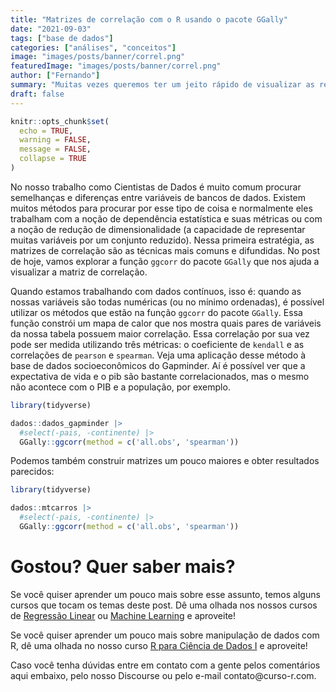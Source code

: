```yaml
---
title: "Matrizes de correlação com o R usando o pacote GGally"
date: "2021-09-03"
tags: ["base de dados"]
categories: ["análises", "conceitos"]
image: "images/posts/banner/correl.png"
featuredImage: "images/posts/banner/correl.png"
author: ["Fernando"]
summary: "Muitas vezes queremos ter um jeito rápido de visualizar as relações que existem entre as colunas das nossas bases de dados. No post de hoje vamos falar sobre como fazer isso usando uma matriz de correlação."
draft: false
---
```


```r
knitr::opts_chunk$set(
  echo = TRUE,
  warning = FALSE, 
  message = FALSE, 
  collapse = TRUE
)
```

No nosso trabalho como Cientistas de Dados é muito comum procurar semelhanças e diferenças entre variáveis de bancos de dados. Existem muitos métodos para procurar por esse tipo de coisa e normalmente eles trabalham com a noção de dependência estatística e suas métricas ou com a noção de redução de dimensionalidade (a capacidade de representar muitas variáveis por um conjunto reduzido). Nessa primeira estratégia, as matrizes de correlação são as técnicas mais comuns e difundidas. No post de hoje, vamos explorar a função `ggcorr` do pacote `GGally` que nos ajuda a visualizar a matriz de correlação.

Quando estamos trabalhando com dados contínuos, isso é: quando as nossas variáveis são todas numéricas (ou no mínimo ordenadas), é possível utilizar os métodos que estão na função `ggcorr` do pacote `GGally`. Essa função constrói um mapa de calor que nos mostra quais pares de variáveis da nossa tabela possuem maior correlação. Essa correlação por sua vez pode ser medida utilizando três métricas: o coeficiente de `kendall` e as correlações de `pearson` e `spearman`. Veja uma aplicação desse método à base de dados socioeconômicos do Gapminder. Aí é possível ver que a expectativa de vida e o pib são bastante correlacionados, mas o mesmo não acontece com o PIB e a população, por exemplo.

```r

library(tidyverse)

dados::dados_gapminder |> 
  #select(-pais, -continente) |> 
  GGally::ggcorr(method = c('all.obs', 'spearman'))
```

Podemos também construir matrizes um pouco maiores e obter resultados parecidos:

```r

library(tidyverse)

dados::mtcarros |> 
  #select(-pais, -continente) |> 
  GGally::ggcorr(method = c('all.obs', 'spearman'))
```

# Gostou? Quer saber mais?

Se você quiser aprender um pouco mais sobre esse assunto, temos alguns cursos que tocam os temas deste post. Dê uma olhada nos nossos cursos de [Regressão Linear](https://www.curso-r.com/cursos/regressao-linear/) ou [Machine Learning](https://www.curso-r.com/cursos/intro-machine-learning/) e aproveite!

Se você quiser aprender um pouco mais sobre manipulação de dados com R, dê uma olhada no nosso curso [R para Ciência de Dados I](https://curso-r.com/cursos/r4ds-1/) e aproveite!

Caso você tenha dúvidas entre em contato com a gente pelos comentários aqui embaixo, pelo nosso Discourse ou pelo e-mail contato@curso-r.com. 
